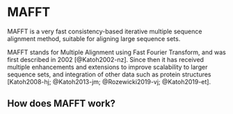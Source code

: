 # MAFFT {#sec-mafft .unnumbered}

MAFFT is a very fast consistency-based iterative multiple sequence alignment method, suitable for aligning large sequence sets.

MAFFT stands for Multiple Alignment using Fast Fourier Transform, and was first described in 2002 [@Katoh2002-nz]. Since then it has received multiple enhancements and extensions to improve scalability to larger sequence sets, and integration of other data such as protein structures [Katoh2008-hj; @Katoh2013-jm; @Rozewicki2019-vj; @Katoh2019-et].

## How does MAFFT work?